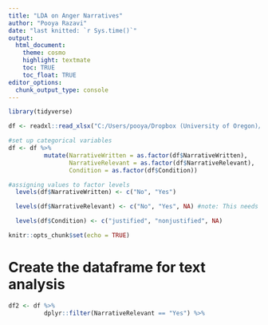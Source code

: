```yaml
---
title: "LDA on Anger Narratives"
author: "Pooya Razavi"
date: "last knitted: `r Sys.time()`"
output: 
  html_document:
    theme: cosmo
    highlight: textmate
    toc: TRUE
    toc_float: TRUE
editor_options: 
  chunk_output_type: console
---
```


```r
library(tidyverse)

df <- readxl::read_xlsx("C:/Users/pooya/Dropbox (University of Oregon)/Anger Dissertation/Prototype study analysis/dataset1/ProcessedData_PR.F21.xlsx")

#set up categorical variables
df <- df %>% 
          mutate(NarrativeWritten = as.factor(df$NarrativeWritten),
                 NarrativeRelevant = as.factor(df$NarrativeRelevant),
                 Condition = as.factor(df$Condition))

#assigning values to factor levels
  levels(df$NarrativeWritten) <- c("No", "Yes")

  levels(df$NarrativeRelevant) <- c("No", "Yes", NA) #note: This needs to be updated in the dataset after all naratives have been coded by RAs

  levels(df$Condition) <- c("justified", "nonjustified", NA)

knitr::opts_chunk$set(echo = TRUE)
```


# Create the dataframe for text analysis

```r
df2 <- df %>% 
          dplyr::filter(NarrativeRelevant == "Yes") %>% 
  
```

